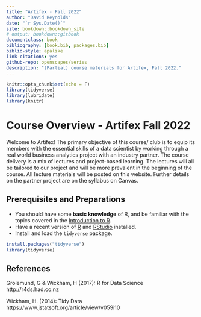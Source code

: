 ```yaml
--- 
title: "Artifex - Fall 2022"
author: "David Reynolds"
date: "`r Sys.Date()`"
site: bookdown::bookdown_site
# output: bookdown::gitbook
documentclass: book
bibliography: [book.bib, packages.bib]
biblio-style: apalike
link-citations: yes
github-repo: openscapes/series
description: "(Partial) course materials for Artifex, Fall 2022."
---
```


```r
knitr::opts_chunk$set(echo = F)
library(tidyverse)
library(lubridate)
library(knitr)
```

# Course Overview - Artifex Fall 2022 {-}

Welcome to Artifex! The primary objective of this course/ club is to equip its members with the essential skills of a data scientist by working through a real world business analytics project with an industry partner. The course delivery is a mix of lectures and project-based learning. The lectures will all be tailored to our project and will be more prevalent in the beginning of the course. All lecture materials will be posted on this website. Further details on the partner project are on the syllabus on Canvas.

## Prerequisites and Preparations {-}

- You should have some **basic knowledge** of R, and be familiar with the topics covered in the [Introduction to R](https://cengel.github.io/R-intro/).
- Have a recent version of [R](https://cran.r-project.org/) and [RStudio](https://www.rstudio.com/) installed. 
- Install and load the `tidyverse` package.

```r
install.packages("tidyverse")  
library(tidyverse)
```


## References {-}

Grolemund, G & Wickham, H (2017): R for Data Science http://r4ds.had.co.nz

Wickham, H. (2014): Tidy Data https://www.jstatsoft.org/article/view/v059i10